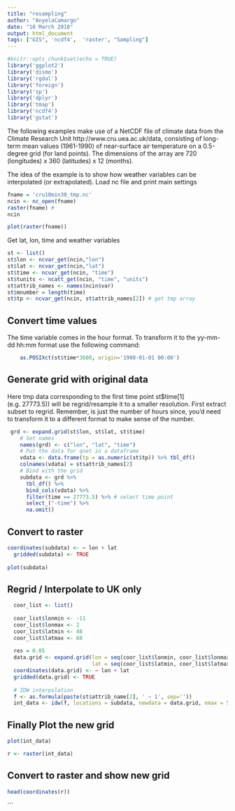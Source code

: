 ```yaml
---
title: "resampling"
author: "AnyelaCamargo"
date: "10 March 2018"
output: html_document
tags: ["GIS", 'ncdf4',  'raster', "Sampling"]
---
```


```r
#knitr::opts_chunk$set(echo = TRUE)
library('ggplot2')
library('dismo')
library('rgdal')
library('foreign')
library('sp')
library('dplyr')
library('tmap')
library('ncdf4')
library('gstat')

```
The following examples make use of a NetCDF file of climate data from the Climate Research Unit http://www.cru.uea.ac.uk/data, consisting of long-term mean values (1961-1990) of near-surface air temperature on a 0.5-degree grid (for land points). The dimensions of the array are 720 (longitudes) x 360 (latitudes) x 12 (months).

The idea of the example is to show how weather variables can be interpolated (or extrapolated). 
Load nc file and print main settings

```r
fname = 'cru10min30_tmp.nc'
ncin <- nc_open(fname)
raster(fname) # 
ncin

plot(raster(fname))
```

Get lat, lon, time and weather variables


```r
st <- list()
st$lon <- ncvar_get(ncin,"lon")
st$lat <- ncvar_get(ncin,"lat")
st$time <- ncvar_get(ncin, "time")
st$tunits <- ncatt_get(ncin, "time", "units")
st$attrib_names <- names(ncin$var)
st$mnumber = length(time)
st$tp <- ncvar_get(ncin, st$attrib_names[2]) # get tmp array
```

## Convert time values
The time variable comes in the hour format. To transform it to the yy-mm-dd hh:mm format use the following command:


```r

    as.POSIXct(st$time*3600, origin='1900-01-01 00:00')

```

## Generate grid with original data

Here tmp data corresponding to the first time point st$time[1] (e.g. 27773.5)) will be regrid/resample it to a smaller resolution. First extract subset to regrid. Remember, is just the number of hours since, you'd need to transform it to a different format to make sense of the number. 

```r
 grd <- expand.grid(st$lon, st$lat, st$time)
    # Set names
    names(grd) <- c("lon", "lat", "time")
    # Put the data for qnet in a dataframe
    vdata <- data.frame(tp = as.numeric(st$tp)) %>% tbl_df()
    colnames(vdata) = st$attrib_names[2]
    # Bind with the grid
    subdata <- grd %>%
      tbl_df() %>%
      bind_cols(vdata) %>%
      filter(time == 27773.5) %>% # select time point 
      select_("-time") %>%
      na.omit()
```




## Convert to raster

```r
coordinates(subdata) <- ~ lon + lat
  gridded(subdata) <- TRUE
  
plot(subdata)
```

## Regrid / Interpolate to UK only

```r

  coor_list <- list()
 
  coor_list$lonmin <- -11
  coor_list$lonmax <- 2
  coor_list$latmin <- 48 
  coor_list$latmax <- 60
  
  res = 0.05
  data.grid <- expand.grid(lon = seq(coor_list$lonmin, coor_list$lonmax, res), 
                           lat = seq(coor_list$latmin, coor_list$latmax, res))
  coordinates(data.grid) <- ~ lon + lat
  gridded(data.grid) <- TRUE
   
  # IDW interpolation
  f <- as.formula(paste(st$attrib_name[2], ' ~ 1', sep=''))
  int_data <- idw(f, locations = subdata, newdata = data.grid, nmax = 5)

```

## Finally Plot the new grid

```r

plot(int_data)

r <- raster(int_data)
```

## Convert to raster and show new grid
```r
head(coordinates(r))
```
```
